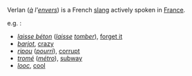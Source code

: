Verlan (''[[à]] l'[[envers]]'') is a French [[slang]] actively spoken in [[France]].

e.g. :
*''[[laisse béton]]'' (''[[laisse]]'' ''[[tomber]]''), [[forget it]]
*''[[barjot]]'', [[crazy]]
*''[[ripou]]'' (''[[pourri]]''), [[corrupt]]
*''[[tromé]]'' (''[[métro]]''), [[subway]]
*''[[looc]]'', [[cool]]